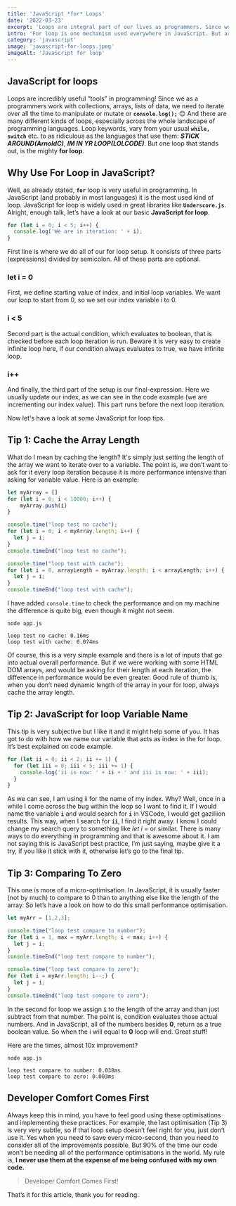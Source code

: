 ```yaml
---
title: 'JavaScript *for* Loops'
date: '2022-03-23'
excerpt: 'Loops are integral part of our lives as programmers. Since we use them all the time, it is good to understand how they work and how we can improve our code by looking at some tips and tricks.'
intro: 'For loop is one mechanism used everywhere in JavaScript. But are you using this loop efficiently?'
category: 'javascript'
image: 'javascript-for-loops.jpeg'
imageAlt: 'JavaScript for loop'
---
```


## JavaScript for loops

Loops are incredibly useful “tools” in programming! Since we as a programmers work with collections, arrays, lists of data, we need to iterate over all the time to manipulate or mutate or **`console.log();`** 😊 And there are many different kinds of loops, especially across the whole landscape of programming languages. Loop keywords, vary from your usual **`while, switch`** etc. to as ridiculous as the languages that use them: _**STICK AROUND(ArnoldC)**_, _**IM IN YR LOOP(LOLCODE)**_. But one loop that stands out, is the mighty **for loop**.

## Why Use For Loop in JavaScript?

Well, as already stated, **`for`** loop is very useful in programming. In JavaScript (and probably in most languages) it is the most used kind of loop. JavaScript for loop is widely used in great libraries like **`Underscore.js`**. Alright, enough talk, let’s have a look at our basic **JavaScript for loop**.

```js title="app.js" showLineNumbers
for (let i = 0; i < 5; i++) {
  console.log('We are in iteration: ' + i);
}
```

First line is where we do all of our for loop setup. It consists of three parts (expressions) divided by semicolon. All of these parts are optional.

### let i = 0

First, we define starting value of index, and initial loop variables. We want our loop to start from 0, so we set our index variable i to 0.

### i < 5

Second part is the actual condition, which evaluates to boolean, that is checked before each loop iteration is run. Beware it is very easy to create infinite loop here, if our condition always evaluates to true, we have infinite loop.

### i++

And finally, the third part of the setup is our final-expression. Here we usually update our index, as we can see in the code example (we are incrementing our index value). This part runs before the next loop iteration.

Now let's have a look at some JavaScript for loop tips.

## Tip 1: Cache the Array Length

What do I mean by caching the length? It's simply just setting the length of the array we want to iterate over to a variable. The point is, we don’t want to ask for it every loop iteration because it is more performance intensive than asking for variable value. Here is an example:

```js title="app.js" showLineNumbers
let myArray = []
for (let i = 0; i < 10000; i++) {
	myArray.push(i)
}

console.time("loop test no cache");
for (let i = 0; i < myArray.length; i++) {
  let j = i;
}
console.timeEnd("loop test no cache");

console.time("loop test with cache");
for (let i = 0, arrayLength = myArray.length; i < arrayLength; i++) {
  let j = i;
}
console.timeEnd("loop test with cache");
```

I have added `console.time` to check the performance and on my machine the difference is quite big, even though it might not seem.

```shell title="shell" {3,4}
node app.js

loop test no cache: 0.16ms
loop test with cache: 0.074ms
```

Of course, this is a very simple example and there is a lot of inputs that go into actual overall performance. But if we were working with some HTML DOM arrays, and would be asking for their length at each iteration, the difference in performance would be even greater. Good rule of thumb is, when you don’t need dynamic length of the array in your for loop, always cache the array length.

## Tip 2: JavaScript for loop Variable Name

This tip is very subjective but I like it and it might help some of you. It has got to do with how we name our variable that acts as index in the for loop. It’s best explained on code example.

```js title="app.js" showLineNumbers
for (let ii = 0; ii < 2; ii += 1) {
  for (let iii = 0; iii < 5; iii += 1) {
    console.log('ii is now: ' + ii + ' and iii is now: ' + iii);
  }
}
```

As we can see, I am using ii for the name of my index. Why? Well, once in a while I come across the bug within the loop so I want to find it. If I would name the variable **`i`** and would search for **`i`** in VSCode, I would get gazillion results. This way, when I search for **`ii`**, I find it right away. I know I could change my search query to something like _let i =_ or similar. There is many ways to do everything in programming and that is awesome about it. I am not saying this is JavaScript best practice, I’m just saying, maybe give it a try, if you like it stick with it, otherwise let’s go to the final tip.

## Tip 3: Comparing To Zero

This one is more of a micro-optimisation. In JavaScript, it is usually faster (not by much) to compare to 0 than to anything else like the length of the array. So let’s have a look on how to do this small performance optimisation.

```js title="app.js" showLineNumbers
let myArr = [1,2,3];

console.time("loop test compare to number");
for (let i = 1, max = myArr.length; i < max; i++) {
  let j = i;
}
console.timeEnd("loop test compare to number");

console.time("loop test compare to zero");
for (let i = myArr.length; i--;) {
  let j = i;
}
console.timeEnd("loop test compare to zero");
```

In the second for loop we assign **`i`** to the length of the array and than just subtract from that number. The point is, condition evaluates those actual numbers. And in JavaScript, all of the numbers besides **0**, return as a true boolean value. So when the i will equal to **0** loop will end. Great stuff!

Here are the times, almost 10x improvement?

```shell title="shell" {3,4}
node app.js

loop test compare to number: 0.038ms
loop test compare to zero: 0.003ms
```

## Developer Comfort Comes First

Always keep this in mind, you have to feel good using these optimisations and implementing these practices. For example, the last optimisation (Tip 3) is very very subtle, so if that loop setup doesn’t feel right for you, just don’t use it. Yes when you need to save every micro-second, than you need to consider all of the improvements possible. But 90% of the time our code won’t be needing all of the performance optimisations in the world. My rule is, **I never use them at the expense of me being confused with my own code.**

> Developer Comfort Comes First!

That’s it for this article, thank you for reading.
